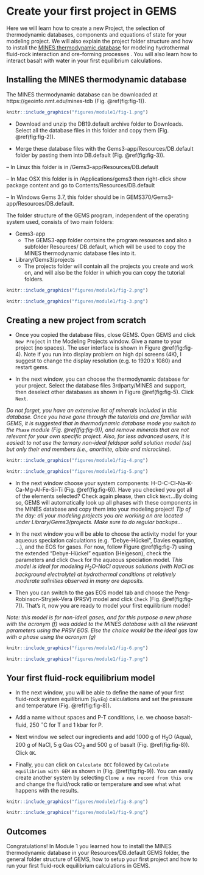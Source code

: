 # Create your first project in GEMS {#intro}

 Here we will learn how to create a new Project, the selection of thermodynamic databases, components and equations of state for your modeling project. We will also explain the project folder structure and how to install the [MINES thermodynamic database](https://geoinfo.nmt.edu/mines-tdb) for modeling hydrothermal fluid-rock interaction and ore-forming processes . You will also learn how to interact basalt with water in your first equilibrium calculations.
 
## Installing the MINES thermodynamic database

The MINES thermodynamic database can be downloaded at https://geoinfo.nmt.edu/mines-tdb (Fig. \@ref(fig:fig-1)).


```r
knitr::include_graphics("figures/module1/fig-1.png")
```


- Download and unzip the DB19.default archive folder to Downloads. Select all the database files in this folder and copy them (Fig. \@ref(fig:fig-2)).

- Merge these database files with the Gems3-app/Resources/DB.default folder by pasting them into DB.default (Fig. \@ref(fig:fig-3)). 
 	
-- In Linux this folder is in /Gems3-app/Resources/DB.default 

-- In Mac OSX this folder is in /Applications/gems3 then right-click show package content and go to Contents/Resources/DB.default

-- In Windows Gems 3.7, this folder should be in GEMS370/Gems3-app/Resources/DB.default. 
 	
The folder structure of the GEMS program, independent of the operating system used, consists of two main folders: 

- Gems3-app
    + The GEMS3-app folder contains the program resources and also a subfolder Resources/ DB.default, which will be used to copy the MINES thermodynamic database files into it. 

- Library/Gems3/projects
    + The projects folder will contain all the projects you create and work on, and will also be the folder in which you can copy the tutorial folders. 
 	
 ```r
knitr::include_graphics("figures/module1/fig-2.png")
```

```r
knitr::include_graphics("figures/module1/fig-3.png")
```	

 
## Creating a new project from scratch

- Once you copied the database files, close GEMS. Open GEMS and click `New Project` in the Modeling Projects window. Give a name to your project (no spaces). The user interface is shown in Figure \@ref(fig:fig-4). Note if you run into display problem on high dpi screens (4K), I suggest to change the display resolution (e.g. to 1920 x 1080) and restart gems. 
 
- In the next window, you can choose the thermodynamic database for your project.	Select the database files 3rdparty/MINES and support, then deselect other databases as shown in Figure \@ref(fig:fig-5). Click `Next`.
 	
_Do not forget, you have an extensive list of minerals included in this database. Once you have gone through the tutorials and are familiar with GEMS, it is suggested that in thermodynamic database mode you switch to the `Phase` module (Fig. \@ref(fig:fig-9)), and remove minerals that are not relevant for your own specific project. Also, for less advanced users, it is easiedt to not use the ternary non-ideal feldspar solid solution model (ss) but only their end members (i.e., anorthite, albite and microcline)._


```r
knitr::include_graphics("figures/module1/fig-4.png")
```

```r
knitr::include_graphics("figures/module1/fig-5.png")
```
 	
 
- In the next window choose your system components: H-O-C-Cl-Na-K-Ca-Mg-Al-Fe-Si-Ti (Fig. \@ref(fig:fig-6)). Have you checked you got all of the elements selected? Check again please, then click `Next`...By doing so, GEMS will automatically look up all phases with these components in the MINES database and copy them into your modeling project!   _Tip of the day: all your modeling projects you are working on are located under Library/Gems3/projects. Make sure to do regular backups..._

	
- In the next window you will be able to choose the activity model for your aqueous speciation calculations (e.g. "Debye-Hückel", Davies equation, ...), and the EOS for gases. For now, follow Figure \@ref(fig:fig-7) using the extended "Debye-Hückel" equation (Helgeson), check the parameters and click `Check` for the aqueous speciation model. _This model is ideal for modeling H$_2$O-NaCl aqueous solutions (with NaCl as background electrolyte) at hydrothermal conditions at relatively moderate salinities observed in many ore deposits._

- Then you can switch to the gas EOS model tab and choose the Peng-Robinson-Stryjek-Vera (PRSV) model and click `Check` (Fig. \@ref(fig:fig-7)). That's it, now you are ready to model your first equilibrium model!

_Note: this model is for non-ideal gases, and for this purpose a new phase with the acronym (f) was added to the MINES database with all the relevant parameters using the PRSV EOS. Else the choice would be the ideal gas law with a phase using the acronym (g)_

```r
knitr::include_graphics("figures/module1/fig-6.png")
```


```r
knitr::include_graphics("figures/module1/fig-7.png")
```

## Your first fluid-rock equilibrium model

- In the next window, you will be able to define the name of your first fluid-rock system equilibrium (`SysEq`) calculations and set the pressure and temperature (Fig. \@ref(fig:fig-8)).  

- Add a name without spaces and P-T conditions, i.e. we choose basalt-fluid, 250 $^{\circ}$C for T and 1 kbar for P. 
	
- Next window we select our ingredients and add 1000 g of H$_2$O (Aqua), 200 g of NaCl, 5 g Gas CO$_2$ and 500 g of basalt (Fig. \@ref(fig:fig-8)). Click `OK`.
	
- Finally, you can click on `Calculate BCC` followed by `Calculate equilibrium with GEM` as shown in (Fig. \@ref(fig:fig-9)). You can easily create another system by selecting `Clone a new record from this one` and change the fluid/rock ratio or temperature and see what what happens with the results. 


```r
knitr::include_graphics("figures/module1/fig-8.png")
```

```r
knitr::include_graphics("figures/module1/fig-9.png")
```

## Outcomes

Congratulations! In Module 1 you learned how to install the MINES thermodynamic database in your Resources/DB.default GEMS folder, the general folder structure of GEMS, how to setup your first project and how to run your first fluid-rock equilibrium calculations in GEMS.
